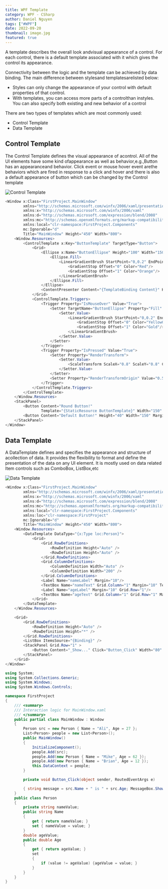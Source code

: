 ```yaml
---
title: WPF Template
category: WPF - CSharp
author: Daniel Nguyen
tags: ["#WPF"]
date: 2022-09-20
thumbnail: image.jpg
featured: true
---
```


A template describes the overall look andvisual appearance of a control. For each control,
there is a default template associated with it which gives the control its appearance.

Connectivity  between  the  logic  and the template  can  be  achieved  by  data  binding.
The main difference between stylesand templatesarelisted below:

- Styles can only change the appearance of your control with default properties of that control.
- With templates, you can access more parts of a controlthan instyles. You can also specify both existing and 
new behavior of a control

There are two types of templates which are most commonly used:

- Control Template
- Data Template

## Control Template

The Control Template defines the visual appearance of acontrol. All of the UI elements 
have some kind ofappearance as well as behavior,e.g.,Button has an appearanceand behavior. 
Click event or mouse hover event arethe behaviors which are fired in response to a click 
and hover and there is also a default appearance of button which can be changed by the Control 
template

![Control Template](./1.png 'Control Template')

```c#
<Window x:Class="FirstProject.MainWindow"
        xmlns="http://schemas.microsoft.com/winfx/2006/xaml/presentation"
        xmlns:x="http://schemas.microsoft.com/winfx/2006/xaml"
        xmlns:d="http://schemas.microsoft.com/expression/blend/2008"
        xmlns:mc="http://schemas.openxmlformats.org/markup-compatibility/2006"
        xmlns:local="clr-namespace:FirstProject.Components"
        mc:Ignorable="d"
        Title="MainWindow" Height="450" Width="800">
    <Window.Resources>
        <ControlTemplate x:Key="ButtonTemplate" TargetType="Button">
            <Grid>
                <Ellipse x:Name="ButtonEllipse" Height="100" Width="150" >
                    <Ellipse.Fill>
                        <LinearGradientBrush StartPoint="0,0.2" EndPoint="0.2,1.4">
                            <GradientStop Offset="0" Color="Red"/>
                            <GradientStop Offset="1" Color="Orange"/>
                        </LinearGradientBrush>
                    </Ellipse.Fill>
                </Ellipse>
                <ContentPresenter Content="{TemplateBinding Content}" HorizontalAlignment="Center" VerticalAlignment="Center" />
            </Grid>
            <ControlTemplate.Triggers>
                <Trigger Property="IsMouseOver" Value="True">
                    <Setter TargetName="ButtonEllipse" Property="Fill" >
                        <Setter.Value>
                            <LinearGradientBrush StartPoint="0,0.2" EndPoint="0.2,1.4">
                                <GradientStop Offset="0" Color="YellowGreen"/>
                                <GradientStop Offset="1" Color="Gold"/>
                            </LinearGradientBrush>
                        </Setter.Value>
                    </Setter>
                </Trigger>
                <Trigger Property="IsPressed" Value="True">
                    <Setter Property="RenderTransform">
                        <Setter.Value>
                            <ScaleTransform ScaleX="0.8" ScaleY="0.8" CenterX="0" CenterY="0"  />
                        </Setter.Value>
                    </Setter>
                    <Setter Property="RenderTransformOrigin" Value="0.5,0.5" />
                </Trigger>
            </ControlTemplate.Triggers>
        </ControlTemplate>
    </Window.Resources>
    <StackPanel>
        <Button Content="Round Button!"
                Template="{StaticResource ButtonTemplate}" Width="150" Margin="50" />
        <Button Content="Default Button!" Height="40" Width="150" Margin="5" />
    </StackPanel>
</Window>
```

## Data Template

A DataTemplate defines and specifies the appearance and structure of acollection of data.
It  provides  the  flexibility  to  format  and  define  the  presentation  of  the  data  on 
any  UI element. It is mostly used on data related Item controls such as ComboBox, ListBox,etc

![Data Template](./2.png 'Data Template')

```c#
<Window x:Class="FirstProject.MainWindow"
        xmlns="http://schemas.microsoft.com/winfx/2006/xaml/presentation"
        xmlns:x="http://schemas.microsoft.com/winfx/2006/xaml"
        xmlns:d="http://schemas.microsoft.com/expression/blend/2008"
        xmlns:mc="http://schemas.openxmlformats.org/markup-compatibility/2006"
        xmlns:local="clr-namespace:FirstProject.Components"
        xmlns:loc="clr-namespace:FirstProject"
        mc:Ignorable="d"
        Title="MainWindow" Height="450" Width="800">
    <Window.Resources>
        <DataTemplate DataType="{x:Type loc:Person}">
            <Grid>
                <Grid.RowDefinitions>
                    <RowDefinition Height="Auto" />
                    <RowDefinition Height="Auto" />
                </Grid.RowDefinitions>
                <Grid.ColumnDefinitions>
                    <ColumnDefinition Width="Auto" />
                    <ColumnDefinition Width="200" />
                </Grid.ColumnDefinitions>
                <Label Name="nameLabel" Margin="10"/>
                <TextBox Name="nameText" Grid.Column="1" Margin="10" Text="{Binding Name}"/>
                <Label Name="ageLabel" Margin="10" Grid.Row="1"/>
                <TextBox Name="ageText" Grid.Column="1" Grid.Row="1" Margin="10" Text="{Binding Age}"/>
            </Grid>
        </DataTemplate>
    </Window.Resources>

    <Grid>
        <Grid.RowDefinitions>
            <RowDefinition Height="Auto" />
            <RowDefinition Height="*" />
        </Grid.RowDefinitions>
        <ListBox ItemsSource="{Binding}" />
        <StackPanel Grid.Row="1" >
            <Button Content="_Show..." Click="Button_Click" Width="80" HorizontalAlignment="Left" Margin="10"/>
        </StackPanel>
    </Grid>
</Window>
```

```c#
using System;
using System.Collections.Generic;
using System.Windows;
using System.Windows.Controls;

namespace FirstProject
{
    /// <summary>
    /// Interaction logic for MainWindow.xaml
    /// </summary>
    public partial class MainWindow : Window
    {
        Person src = new Person { Name = "Ali", Age = 27 }; 
        List<Person> people = new List<Person>();
        public MainWindow() 
        { 
            InitializeComponent();
            people.Add(src); 
            people.Add(new Person { Name = "Mike", Age = 62 }); 
            people.Add(new Person { Name = "Brian", Age = 12 }); 
            this.DataContext = people; 
        }

        private void Button_Click(object sender, RoutedEventArgs e)

        { string message = src.Name + " is " + src.Age; MessageBox.Show(message); }
    }
    public class Person 
    { 
        private string nameValue; 
        public string Name 
        { 
            get { return nameValue; } 
            set { nameValue = value; } 
        } 
        double ageValue; 
        public double Age 
        { 
            get { return ageValue; } 
            set 
            { 
                if (value != ageValue) {ageValue = value; } 
            } 
        } 
    }
}
```
